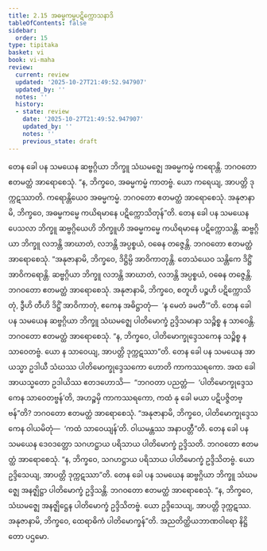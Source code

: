 ```yaml
---
title: 2.15 အဓမ္မကမ္မပဋိက္ကောသနာဒိ
tableOfContents: false
sidebar:
  order: 15
type: tipitaka
basket: vi
book: vi-maha
review:
  current: review
  updated: '2025-10-27T21:49:52.947907'
  updated_by: ''
  notes: ''
  history:
  - state: review
    date: '2025-10-27T21:49:52.947907'
    updated_by: ''
    notes: ''
    previous_state: draft
---
```



<ReviewStatus review={frontmatter.review} showDetails={true} />

<HypothesisAnnotation frontmatter={frontmatter} />

<DynamicBreadcrumb />

<Division number="154" book="vi-maha" e="ch" v="3" p="154">

<Paragraph number="642" book="vi-maha">
တေန ခေါ ပန သမယေန ဆဗ္ဗဂ္ဂိယာ ဘိက္ခူ သံဃမဇ္ဈေ အဓမ္မကမ္မံ ကရောန္တိ. ဘဂဝတော ဧတမတ္ထံ အာရောစေသုံ. “န, ဘိက္ခဝေ, အဓမ္မကမ္မံ ကာတဗ္ဗံ. ယော ကရေယျ, အာပတ္တိ ဒုက္ကဋဿာတိ. ကရောန္တိယေဝ အဓမ္မကမ္မံ. ဘဂဝတော ဧတမတ္ထံ အာရောစေသုံ. အနုဇာနာမိ, ဘိက္ခဝေ, အဓမ္မကမ္မေ ကယိရမာနေ ပဋိက္ကောသိတုန်”တိ.
</Paragraph>

<Paragraph number="643" book="vi-maha">
တေန ခေါ ပန သမယေန ပေသလာ ဘိက္ခူ ဆဗ္ဗဂ္ဂိယေဟိ ဘိက္ခူဟိ အဓမ္မကမ္မေ ကယိရမာနေ ပဋိက္ကောသန္တိ. ဆဗ္ဗဂ္ဂိယာ ဘိက္ခူ လဘန္တိ အာဃာတံ, လဘန္တိ အပ္ပစ္စယံ, ဝဓေန တဇ္ဇေန္တိ. ဘဂဝတော ဧတမတ္ထံ အာရောစေသုံ. “အနုဇာနာမိ, ဘိက္ခဝေ, ဒိဋ္ဌိမ္ပိ အာဝိကာတုန္တိ. တေသံယေဝ သန္တိကေ ဒိဋ္ဌိံ အာဝိကရောန္တိ. ဆဗ္ဗဂ္ဂိယာ ဘိက္ခူ လဘန္တိ အာဃာတံ, လဘန္တိ အပ္ပစ္စယံ, ဝဓေန တဇ္ဇေန္တိ. ဘဂဝတော ဧတမတ္ထံ အာရောစေသုံ. အနုဇာနာမိ, ဘိက္ခဝေ, စတူဟိ ပဉ္စဟိ ပဋိက္ကောသိတုံ, ဒွီဟိ တီဟိ ဒိဋ္ဌိံ အာဝိကာတုံ, ဧကေန အဓိဋ္ဌာတုံ—  ‘န မေတံ ခမတီ’”တိ.
</Paragraph>

<Paragraph number="644" book="vi-maha">
တေန ခေါ ပန သမယေန ဆဗ္ဗဂ္ဂိယာ ဘိက္ခူ သံဃမဇ္ဈေ ပါတိမောက္ခံ ဥဒ္ဒိသမာနာ သဉ္စိစ္စ န သာဝေန္တိ. ဘဂဝတော ဧတမတ္ထံ အာရောစေသုံ. “န, ဘိက္ခဝေ, ပါတိမောက္ခုဒ္ဒေသကေန သဉ္စိစ္စ န သာဝေတဗ္ဗံ. ယော န သာဝေယျ, အာပတ္တိ ဒုက္ကဋဿာ”တိ.
</Paragraph>

<Paragraph number="645" book="vi-maha">
တေန ခေါ ပန သမယေန အာယသ္မာ ဥဒါယီ သံဃဿ ပါတိမောက္ခုဒ္ဒေသကော ဟောတိ ကာကဿရကော. အထ ခေါ အာယသ္မတော ဥဒါယိဿ ဧတဒဟောသိ—  “ဘဂဝတာ ပညတ္တံ—  ‘ပါတိမောက္ခုဒ္ဒေသကေန သာဝေတဗ္ဗန်’တိ, အဟဉ္စမှိ ကာကဿရကော, ကထံ နု ခေါ မယာ ပဋိပဇ္ဇိတဗ္ဗန်”တိ? ဘဂဝတော ဧတမတ္ထံ အာရောစေသုံ. “အနုဇာနာမိ, ဘိက္ခဝေ, ပါတိမောက္ခုဒ္ဒေသကေန ဝါယမိတုံ—  ‘ကထံ သာဝေယျန်’တိ. ဝါယမန္တဿ အနာပတ္တီ”တိ.
</Paragraph>

<Paragraph number="646" book="vi-maha">
တေန ခေါ ပန သမယေန ဒေဝဒတ္တော သဂဟဋ္ဌာယ ပရိသာယ ပါတိမောက္ခံ ဥဒ္ဒိသတိ. ဘဂဝတော ဧတမတ္ထံ အာရောစေသုံ. “န, ဘိက္ခဝေ, သဂဟဋ္ဌာယ ပရိသာယ ပါတိမောက္ခံ ဥဒ္ဒိသိတဗ္ဗံ. ယော ဥဒ္ဒိသေယျ, အာပတ္တိ ဒုက္ကဋဿာ”တိ.
</Paragraph>

<Paragraph number="647" book="vi-maha">
တေန ခေါ ပန သမယေန ဆဗ္ဗဂ္ဂိယာ ဘိက္ခူ သံဃမဇ္ဈေ အနဇ္ဈိဋ္ဌာ ပါတိမောက္ခံ ဥဒ္ဒိသန္တိ. ဘဂဝတော ဧတမတ္ထံ အာရောစေသုံ. “န, ဘိက္ခဝေ, သံဃမဇ္ဈေ အနဇ္ဈိဋ္ဌေန ပါတိမောက္ခံ ဥဒ္ဒိသိတဗ္ဗံ. ယော ဥဒ္ဒိသေယျ, အာပတ္တိ ဒုက္ကဋဿ. အနုဇာနာမိ, ဘိက္ခဝေ, ထေရာဓိကံ ပါတိမောက္ခန်”တိ.

</Paragraph>
</Division>

<Paragraph number="648" type="center" book="vi-maha">
အညတိတ္ထိယဘာဏဝါရော နိဋ္ဌိတော ပဌမော.
</Paragraph>
